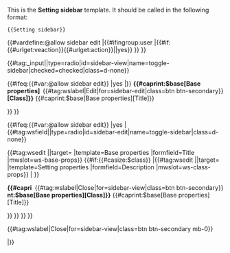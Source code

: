 <noinclude>

This is the '''Setting sidebar''' template. It should be called in the following format:

<pre>
{{Setting sidebar}}
</pre>

</noinclude><includeonly><!--

-->{{#vardefine:@allow sidebar edit |{{#ifingroup:user |{{#if:{{#urlget:veaction}}{{#urlget:action}}||yes}} }} }}<!--

--><div class="tab-content"><!--
-->{{#tag:_input||type=radio|id=sidebar-view|name=toggle-sidebar|checked=checked|class=d-none}}<!--
--><div class="card" id="sidebar-view">
<div class="card-header">{{#ifeq:{{#var:@allow sidebar edit}} |yes |<span style="float:right">{{#tag:wslabel|Edit|for=sidebar-edit|class=btn btn-secondary}}</span>}}
<b class="d-block">{{#caprint:$base[Base properties][Class]}}</b>
{{#caprint:$base[Base properties][Title]}}
</div><!-- end of .card-header -->
<div class="card-body">
{{Sidebar item
|Label=Title
|Value={{#caprint:$base[Base properties][Title]}}
}}{{Sidebar item
|Label=Description
|Value={{#caprint:$class[Setting properties][Description]}}
}}
</div><!-- end of .card-body -->
</div><!-- end of .card 

-->{{#ifeq:{{#var:@allow sidebar edit}} |yes |<!--
-->{{#tag:wsfield||type=radio|id=sidebar-edit|name=toggle-sidebar|class=d-none}}<!--
--><div class="card" id="sidebar-edit"><!--
--><wsform action="addToWiki"><!--

// wsedits for base properties
-->{{#tag:wsedit ||target={{PAGEID}} |template=Base properties |formfield=Title |mwslot=ws-base-props}}<!--

// wscreate or wsedits for page properties
// use casize to check if the slot already exists. Then wsedit, else wscreate.
-->{{#if:{{#casize:$class}}
|{{#tag:wsedit ||target={{PAGEID}} |template=Setting properties |formfield=Description |mwslot=ws-class-props}}
|<wscreate mwwrite="{{FULLPAGENAME}}" mwtemplate="Setting properties" mwslot="ws-class-props" mwfields="Description" />
}}<!-- end of #if  -->

<div class="card-header"><span style="float:right">{{#tag:wslabel|Close|for=sidebar-view|class=btn btn-secondary}}</span>
<b class="d-block">{{#caprint:$base[Base properties][Class]}}</b>
{{#caprint:$base[Base properties][Title]}}
</div><!-- end of .card-header -->
<div class="card-body">
{{Sidebar item
|Label=Title
|Value={{#tag:wsfield ||type=text |name=Title |required=required |class=form-control |value={{#caprint:$base[Base properties][Title]}} }}
}}
{{Sidebar item
|Label=Description
|Value={{#tag:wsfield ||type=textarea |name=Description |required=required |class=form-control |value={{#caprint:$class[Setting properties][Description]}} }}
}}

<div class="text-right">
{{#tag:wslabel|Close|for=sidebar-view|class=btn btn-secondary mb-0}}
<wsfield type="submit" value="Save" class="btn btn-primary" />
</div>
</div><!-- end of .card-body -->
</wsform>
</div><!-- end of .card -->
|}}<!-- end of #ifeq @allow sidebar edit == yes -->
</div><!-- end of .tab-content 

--></includeonly>